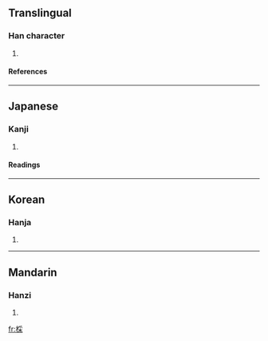 ==Translingual==
===Han character===
{{Han char|rn=75|rad=木|as=08|sn=12|four=5299<sub>4</sub>|canj=木月木 (DBD)}}
# {{defn|Han|sort=木08}}
====References====
{{Han ref|kx=0532.040|dkj=14923|dj=0920.120|hdz=21234.090|uh=68CC|ud=26828|bh=D9BD|bd=55741}}

----
==Japanese==
===Kanji===
{{ja-kanji|grade=|rs=木08}}
# {{defn|Japanese}} 
====Readings====
{{ja-readings|on=[[さい]] (sai)|kun=[[くぬぎ]] (kunugi), [[あらき]] (araki), [[まるき]] (maruki)}}

----
==Korean==
===Hanja===
{{ko-hanja|hangeul=채|eumhun=|rv=chae|mr=ch'ae|y=chay}}
# {{defn|Korean}}

----
==Mandarin==
===Hanzi===
{{cmn-hanzi|pin=[[āo]] (ao1), [[cǎi]] (cai3), [[gǔn]] (gun3), [[hùn]] (hun4)|wg=ao<sup>1</sup>, ts'ai<sup>3</sup>, kun<sup>3</sup>, hun<sup>4</sup>}}
# {{defn|Mandarin}}

[[fr:棌]]